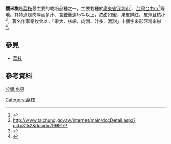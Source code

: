 {{About|一种荔枝品种|糯米糍|糯米糍 (消歧义)}}
'''糯米糍'''是[[荔枝|荔枝]]最主要的栽培品種之一，主要栽種於[[廣東省|廣東省]][[深圳市|深圳市]]<ref>{{cite web |url=http://jcj.baoan.gov.cn/xxgk/ywxx/ncpzlaq/njtg/200709/t20070930_389077.html |title=存档副本 |accessdate=2011-10-28 |deadurl=yes |archiveurl=https://web.archive.org/web/20131224114157/http://jcj.baoan.gov.cn/xxgk/ywxx/ncpzlaq/njtg/200709/t20070930_389077.html |archivedate=2013-12-24 }}</ref>、[[台中市|台灣台中市]]<ref>http://www.taichung.gov.tw/internet/main/docDetail.aspx?uid=3152&docid=79991</ref>等地。其特点是肉厚而多汁、含[[糖|糖]]量達15%以上，浓甜如蜜，果皮鲜红，皮薄且核小<ref>{{cite web |url=http://www.lzagc.com/product/t-78.htm |title=存档副本 |accessdate=2011-10-28 |deadurl=yes |archiveurl=https://web.archive.org/web/20131224113412/http://www.lzagc.com/product/t-78.htm |archivedate=2013-12-24 }}</ref>。著名作家[[秦牧|秦牧]]曾以：「果大、核細、肉滑、汁多、濃甜」十個字來形容糯米糍<ref>{{cite web |url=http://news.xinhuanet.com/food/2009-12/01/content_12568763.htm |title=存档副本 |accessdate=2011-12-02 |deadurl=yes |archiveurl=https://web.archive.org/web/20100404041217/http://news.xinhuanet.com/food/2009-12/01/content_12568763.htm |archivedate=2010-04-04 }}</ref>。

== 參見 ==
*[[荔枝|荔枝]]

== 參考資料 ==
{{reflist|2}}
{{Plant-stub}}

[[Category:荔枝|Category:荔枝]]
[[分類:水果|分類:水果]]